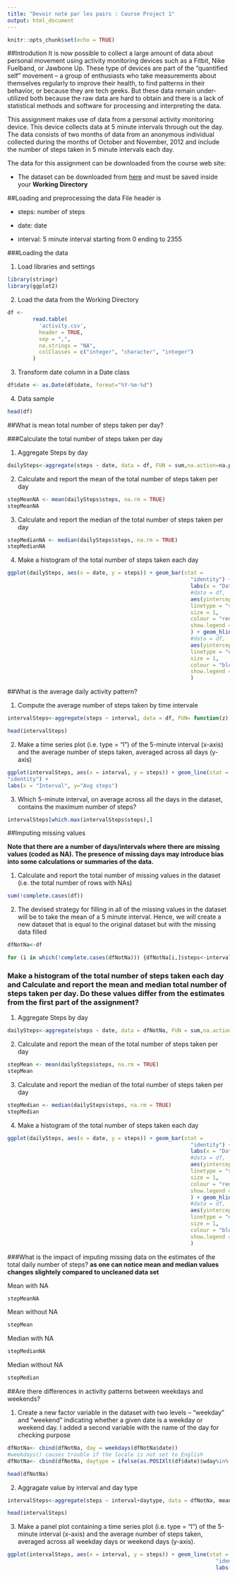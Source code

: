 ```yaml
---
title: "Devoir noté par les pairs : Course Project 1"
output: html_document
---
```


```r
knitr::opts_chunk$set(echo = TRUE)
```
##Introdution
It is now possible to collect a large amount of data about personal movement using activity monitoring devices such as a Fitbit, Nike Fuelband, or Jawbone Up. These type of devices are part of the “quantified self” movement – a group of enthusiasts who take measurements about themselves regularly to improve their health, to find patterns in their behavior, or because they are tech geeks. But these data remain under-utilized both because the raw data are hard to obtain and there is a lack of statistical methods and software for processing and interpreting the data.

This assignment makes use of data from a personal activity monitoring device. This device collects data at 5 minute intervals through out the day. The data consists of two months of data from an anonymous individual collected during the months of October and November, 2012 and include the number of steps taken in 5 minute intervals each day.

The data for this assignment can be downloaded from the course web site:

* The dataset can be downloaded from [here](https://d396qusza40orc.cloudfront.net/repdata%2Fdata%2Factivity.zip)
and must be saved inside your **Working Directory**

##Loading and preprocessing the data
File header is

 * steps: number of steps
 
 * date: date
 
 * interval: 5 minute interval starting from 0 ending to 2355
 
###Loading the data

1. Load libraries and settings
```r
library(stringr)
library(ggplot2)


```

2. Load the data from the Working Directory

```r

df <-
        read.table(
          'activity.csv',
          header = TRUE,
          sep = ",",
          na.strings = "NA",
          colClasses = c("integer", "character", "integer")
        )
```
3. Transform date column in a Date class
```r

df$date <- as.Date(df$date, format="%Y-%m-%d")

```
4. Data sample
```r
head(df)
```


<!--    Process/transform the data (if necessary) into a format suitable for your analysis -->

##What is mean total number of steps taken per day?

<!--For this part of the assignment, you can ignore the missing values in the dataset. -->

###Calculate the total number of steps taken per day
<!--If you do not understand the difference between a histogram and a barplot, research the         difference between them. -->


1. Aggregate Steps by day
```r
dailySteps<-aggregate(steps ~ date, data = df, FUN = sum,na.action=na.pass)
```
    
2. Calculate and report the mean of the total number of steps taken per day
    
```r
stepMeanNA <- mean(dailySteps$steps, na.rm = TRUE)
stepMeanNA
```

3. Calculate and report the median of the total number of steps taken per day
```r
stepMedianNA <- median(dailySteps$steps, na.rm = TRUE)
stepMedianNA
```
4. Make a histogram of the total number of steps taken each day

```r
ggplot(dailySteps, aes(x = date, y = steps)) + geom_bar(stat =
                                                          "identity") +
                                                          labs(x = "Date") + geom_hline(
                                                          #data = df,
                                                          aes(yintercept = stepMeanNA),
                                                          linetype = "solid",
                                                          size = 1,
                                                          colour = "red",
                                                          show.legend = TRUE
                                                          ) + geom_hline(
                                                          #data = df,
                                                          aes(yintercept = stepMedianNA),
                                                          linetype = "dashed",
                                                          size = 1,
                                                          colour = "blue",
                                                          show.legend = TRUE
                                                          )
```


##What is the average daily activity pattern?

1. Compute the average number of steps taken by time intervale
```r
intervalSteps<-aggregate(steps ~ interval, data = df, FUN= function(z) mean(z, na.rm = TRUE) ,na.action=na.pass)

head(intervalSteps)
```

2. Make a time series plot (i.e. type = "l") of the 5-minute interval (x-axis) and the average number of steps taken, averaged across all days (y-axis)

```r
ggplot(intervalSteps, aes(x = interval, y = steps)) + geom_line(stat =
"identity") +
labs(x = "Interval", y="Avg steps") 
```

3. Which 5-minute interval, on average across all the days in the dataset, contains the maximum number of steps?

```r
intervalSteps[which.max(intervalSteps$steps),]
```
##Imputing missing values

**Note that there are a number of days/intervals where there are missing values (coded as NA). The presence of missing days may introduce bias into some calculations or summaries of the data.**

1. Calculate and report the total number of missing values in the dataset (i.e. the total number of rows with NAs)
```r
sum(!complete.cases(df))
```
2.  The devised strategy for filling in all of the missing values in the dataset will be to take the mean of a 5 minute interval. Hence, we will create a new dataset that is equal to the original dataset but with the missing data filled
```r
dfNotNa<-df

for (i in which(!complete.cases(dfNotNa))) {dfNotNa[i,]$steps<-intervalSteps[intervalSteps$interval==dfNotNa[i,]$interval,]$steps}
```

###    Make a histogram of the total number of steps taken each day and Calculate and report the mean and median total number of steps taken per day. Do these values differ from the estimates from the first part of the assignment? 
    
    
1. Aggregate Steps by day
```r
dailySteps<-aggregate(steps ~ date, data = dfNotNa, FUN = sum,na.action=na.pass)
```
    
2. Calculate and report the mean of the total number of steps taken per day
    
```r
stepMean <- mean(dailySteps$steps, na.rm = TRUE)
stepMean
```

3. Calculate and report the median of the total number of steps taken per day
```r
stepMedian <- median(dailySteps$steps, na.rm = TRUE)
stepMedian
```
4. Make a histogram of the total number of steps taken each day

```r
ggplot(dailySteps, aes(x = date, y = steps)) + geom_bar(stat =
                                                          "identity") +
                                                          labs(x = "Date") + geom_hline(
                                                          #data = df,
                                                          aes(yintercept = stepMean),
                                                          linetype = "solid",
                                                          size = 1,
                                                          colour = "red",
                                                          show.legend = TRUE
                                                          ) + geom_hline(
                                                          #data = df,
                                                          aes(yintercept = stepMedian),
                                                          linetype = "dashed",
                                                          size = 1,
                                                          colour = "blue",
                                                          show.legend = TRUE
                                                          )
```

###What is the impact of imputing missing data on the estimates of the total daily number of steps?
**as one can notice mean and median values changes slightely compared to uncleaned data set**

Mean with NA
```r
stepMeanNA
```
Mean without NA
```r
stepMean
```

Median with NA
```r
stepMedianNA
```
Median without NA
```r
stepMedian
```

##Are there differences in activity patterns between weekdays and weekends?

<!--For this part the weekdays() function may be of some help here. Use the dataset with the filled-in missing values for this part. -->

1. Create a new factor variable in the dataset with two levels – “weekday” and “weekend” indicating whether a given date is a weekday or weekend day. I added a second variable with the name of the day for checking purpose

```r
dfNotNa<- cbind(dfNotNa, day = weekdays(dfNotNa$date))
#weekdays() causes trouble if the locale is not set to English
dfNotNa<- cbind(dfNotNa, daytype = ifelse(as.POSIXlt(df$date)$wday%in% c(0,6),"weekend","weekday"))

head(dfNotNa)
```

2. Aggragate value by interval and day type
```r
intervalSteps<-aggregate(steps ~ interval+daytype, data = dfNotNa, mean ,na.action=na.pass)

head(intervalSteps)
```

3. Make a panel plot containing a time series plot (i.e. type = "l") of the 5-minute interval (x-axis) and the average number of steps taken, averaged across all weekday days or weekend days (y-axis).

```r
ggplot(intervalSteps, aes(x = interval, y = steps)) + geom_line(stat =
                                                                  "identity") + facet_wrap( ~ daytype, ncol = 1) +
                                                                  labs(x = "Interval", y = "Avg steps") 
```

<!--See the README file in the GitHub repository to see an example of what this plot should look like using simulated data. -->

